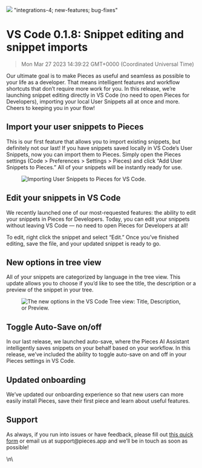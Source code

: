 ![](https://uploads-ssl.webflow.com/6143afec68f555387049efb3/6421aa97e48c785f53a5d1b7_vs-code-018_b576f95e51ccb7e888af31a5461e44ff_2000.jpeg)
"integrations-4; new-features; bug-fixes"
# VS Code 0.1.8: Snippet editing and snippet imports
> Mon Mar 27 2023 14:39:22 GMT+0000 (Coordinated Universal Time)
<p>Our ultimate goal is to make Pieces as useful and seamless as possible to your life as a developer. That means
    intelligent features and workflow shortcuts that don’t require more work for you. In this release, we’re launching
    snippet editing directly in VS Code (no need to open Pieces for Developers), importing your local User Snippets all
    at once and more. Cheers to keeping you in your flow!</p><h2 id="akpm7">Import your user snippets to Pieces</h2>
<p>This is our first feature that allows you to import existing snippets, but definitely not our last! If you have
    snippets saved locally in VS Code’s User Snippets, now you can import them to Pieces. Simply open the Pieces
    settings (Code &gt; Preferences &gt; Settings &gt; Pieces) and click “Add User Snippets to Pieces.” All of your
    snippets will be instantly ready for use.</p><figure class="w-richtext-figure-type-image w-richtext-align-center"
                                                         data-rt-type="image" data-rt-align="center">
    <div><img alt="Importing User Snippets to Pieces for VS Code."
              src="https://uploads-ssl.webflow.com/6143afec68f555387049efb3/630d78d4d1007b14d7090f53_ezgif_com-gif-maker35_f5f39f2fece6e755f3ba581bd4330967_800.png"/>
    </div>
</figure><h2 id="6s7cd">Edit your snippets in VS Code</h2><p>We recently launched one of our most-requested features:
    the ability to edit your snippets in Pieces for Developers. Today, you can edit your snippets without leaving VS
    Code — no need to open Pieces for Developers at all!</p><p>To edit, right click the snippet and select “Edit.” Once
    you’ve finished editing, save the file, and your updated snippet is ready to go.</p><h2 id="d50lf">New options in
    tree view</h2><p>All of your snippets are categorized by language in the tree view. This update allows you to choose
    if you’d like to see the title, the description or a preview of the snippet in your tree.</p><figure
    class="w-richtext-figure-type-image w-richtext-align-center" data-rt-type="image" data-rt-align="center">
    <div><img alt="The new options in the VS Code Tree view: Title, Description, or Preview."
              src="https://uploads-ssl.webflow.com/6143afec68f555387049efb3/630d78d4d1007bcceb090f9d_ezgif_com-gif-maker36_8bd2e44bc028fe59d88521897dbe8c6d_800.png"/>
    </div>
</figure><h2 id="409dg">Toggle Auto-Save on/off</h2><p>In our last release, we launched auto-save, where the Pieces AI
    Assistant intelligently saves snippets on your behalf based on your workflow. In this release, we’ve included the
    ability to toggle auto-save on and off in your Pieces settings in VS Code.</p><h2 id="d26v2">Updated onboarding</h2>
<p>We’ve updated our onboarding experience so that new users can more easily install Pieces, save their first piece and
    learn about useful features.</p><h2 id="b59u2">Support</h2><p>As always, if you run into issues or have feedback,
    please fill out <a href="https://getpieces.typeform.com/to/mCjBSIjF" target="_blank" rel="noopener noreferrer">this
        quick form</a> or email us at support@pieces.app and we’ll be in touch as soon as possible!</p>\n\
